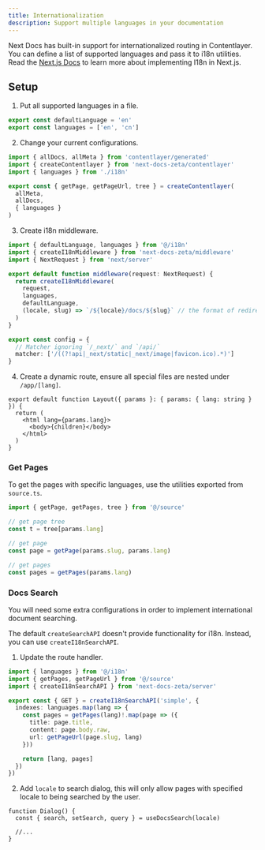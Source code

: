 ```yaml
---
title: Internationalization
description: Support multiple languages in your documentation
---
```


Next Docs has built-in support for internationalized routing in Contentlayer.
You can define a list of supported languages and pass it to i18n utilities. Read
the
[Next.js Docs](https://nextjs.org/docs/app/building-your-application/routing/internationalization)
to learn more about implementing I18n in Next.js.

## Setup

1. Put all supported languages in a file.

```ts title="i18n.ts"
export const defaultLanguage = 'en'
export const languages = ['en', 'cn']
```

2. Change your current configurations.

```ts title="source.ts"
import { allDocs, allMeta } from 'contentlayer/generated'
import { createContentlayer } from 'next-docs-zeta/contentlayer'
import { languages } from './i18n'

export const { getPage, getPageUrl, tree } = createContentlayer(
  allMeta,
  allDocs,
  { languages }
)
```

3. Create i18n middleware.

```ts title="middleware.ts"
import { defaultLanguage, languages } from '@/i18n'
import { createI18nMiddleware } from 'next-docs-zeta/middleware'
import { NextRequest } from 'next/server'

export default function middleware(request: NextRequest) {
  return createI18nMiddleware(
    request,
    languages,
    defaultLanguage,
    (locale, slug) => `/${locale}/docs/${slug}` // the format of redirected url
  )
}

export const config = {
  // Matcher ignoring `/_next/` and `/api/`
  matcher: ['/((?!api|_next/static|_next/image|favicon.ico).*)']
}
```

4. Create a dynamic route, ensure all special files are nested under
   `/app/[lang]`.

```tsx title="app/[lang]/layout.tsx"
export default function Layout({ params }: { params: { lang: string } }) {
  return (
    <html lang={params.lang}>
      <body>{children}</body>
    </html>
  )
}
```

### Get Pages

To get the pages with specific languages, use the utilities exported from
`source.ts`.

```ts
import { getPage, getPages, tree } from '@/source'

// get page tree
const t = tree[params.lang]

// get page
const page = getPage(params.slug, params.lang)

// get pages
const pages = getPages(params.lang)
```

### Docs Search

You will need some extra configurations in order to implement international
document searching.

The default `createSearchAPI` doesn't provide functionality for i18n. Instead,
you can use `createI18nSearchAPI`.

1. Update the route handler.

```ts title="api/search/route.ts"
import { languages } from '@/i18n'
import { getPages, getPageUrl } from '@/source'
import { createI18nSearchAPI } from 'next-docs-zeta/server'

export const { GET } = createI18nSearchAPI('simple', {
  indexes: languages.map(lang => {
    const pages = getPages(lang)!.map(page => ({
      title: page.title,
      content: page.body.raw,
      url: getPageUrl(page.slug, lang)
    }))

    return [lang, pages]
  })
})
```

2. Add `locale` to search dialog, this will only allow pages with specified
   locale to being searched by the user.

```tsx
function Dialog() {
  const { search, setSearch, query } = useDocsSearch(locale)

  //...
}
```

<Cards className="mt-4">
  <Card
    title="Pages Structure"
    description="Learn to build Internationalized Page Structure"
    href="/docs/headless/utils/build-page-tree#pages-structure"
  />
</Cards>
